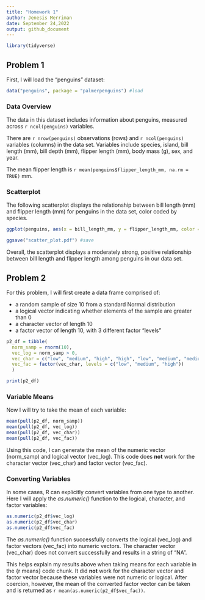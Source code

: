 ```yaml
---
title: "Homework 1"
author: Jenesis Merriman
date: September 24,2022
output: github_document
---
```


```r
library(tidyverse)
```

## Problem 1

First, I will load the "penguins" dataset:

```r
data("penguins", package = "palmerpenguins") #load
```
### Data Overview
The data in this dataset includes information about penguins, measured across `r ncol(penguins)` variables. 

There are `r nrow(penguins)` observations (rows) and `r ncol(penguins)` variables (columns) in the data set. Variables include species, island, bill length (mm), bill depth (mm), flipper length (mm), body mass (g), sex, and year.

The mean flipper length is `r mean(penguins$flipper_length_mm, na.rm = TRUE)` mm.

### Scatterplot

The following scatterplot displays the relationship between bill length (mm) and flipper length (mm) for penguins in the data set, color coded by species. 

```r
ggplot(penguins, aes(x = bill_length_mm, y = flipper_length_mm, color = species)) + geom_point() #plot

ggsave("scatter_plot.pdf") #save
```
Overall, the scatterplot displays a moderately strong, positive relationship between bill length and flipper length among penguins in our data set.

## Problem 2

For this problem, I will first create a data frame comprised of:

* a random sample of size 10 from a standard Normal distribution
* a logical vector indicating whether elements of the sample are greater than 0
* a character vector of length 10
* a factor vector of length 10, with 3 different factor “levels”

```r
p2_df = tibble(
  norm_samp = rnorm(10),
  vec_log = norm_samp > 0,
  vec_char = c("low", "medium", "high", "high", "low", "medium", "medium", "low", "high", "medium"),
  vec_fac = factor(vec_char, levels = c("low", "medium", "high"))
  )

print(p2_df)
```

### Variable Means
Now I will try to take the mean of each variable:

```r
mean(pull(p2_df, norm_samp))
mean(pull(p2_df, vec_log))
mean(pull(p2_df, vec_char))
mean(pull(p2_df, vec_fac))
```

Using this code, I can generate the mean of the numeric vector (norm_samp) and logical vector (vec_log). This code does **not** work for the character vector (vec_char) and factor vector (vec_fac).

### Converting Variables

In some cases, R can explicitly convert variables from one type to another. Here I will apply the *as.numeric()* function to the logical, character, and factor variables:

```r
as.numeric(p2_df$vec_log)
as.numeric(p2_df$vec_char)
as.numeric(p2_df$vec_fac)
```

The *as.numeric()* function successfully converts the logical (vec_log) and factor vectors (vec_fac) into numeric vectors. The character vector (vec_char) does not convert successfully and results in a string of "NA".

This helps explain my results above when taking means for each variable in the {r means} code chunk. It did **not** work for the character vector and factor vector because these variables were not numeric or logical. After coercion, however, the mean of the converted factor vector can be taken and is returned as `r mean(as.numeric(p2_df$vec_fac))`.

